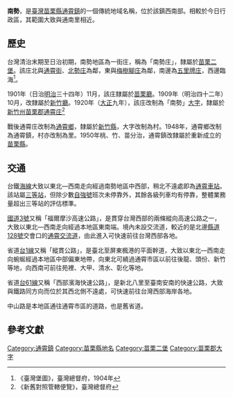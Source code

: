 {{noteTA　
|1 = zh-cn:庄; zh-hk:庄; zh-tw:庄;
}}
'''南勢'''，是[[臺灣|臺灣]][[苗栗縣|苗栗縣]][[通霄鎮|通霄鎮]]的一個傳統地域名稱，位於該鎮西南部。相較於今日行政區，其範圍大致與通南里相近。

==歷史==
台灣清治末期至日治初期，南勢地區為一街庄，稱為「南勢庄」，隸屬於[[苗栗二堡|苗栗二堡]]。該庄北與[[通霄_(大字)|通霄街]]、[[北勢_(苗栗縣)|北勢庄]]為鄰，東與[[梅樹腳庄|梅樹腳庄]]為鄰，南邊為[[五里牌_(苗栗縣)|五里牌庄]]，西邊臨海<ref>《臺灣堡圖》，臺灣總督府，1904年</ref>。

1901年（日治[[明治|明治]]三十四年）11月，該庄隸屬於[[苗栗廳|苗栗廳]]。1909年（明治四十二年）10月，改隸屬於[[新竹廳|新竹廳]]。1920年（[[大正|大正]]九年），該庄改制為「南勢」[[大字|大字]]，隸屬於[[新竹州|新竹州]][[苗栗郡|苗栗郡]][[通霄庄|通霄庄]]<ref>《新舊對照管轄便覽》，臺灣總督府</ref>

戰後通霄庄改制為[[通霄鄉|通霄鄉]]，隸屬於[[新竹縣|新竹縣]]，大字改制為村。1948年，通霄鄉改制為通霄鎮，村亦改制為里。1950年桃、竹、苗分治，通霄鎮改隸屬於重新成立的[[苗栗縣|苗栗縣]]。

==交通==
台鐵[[海岸線_(臺鐵)|海線]]大致以東北—西南走向經過南勢地區中西部，稍北不遠處即為[[通霄車站|通霄車站]]。該站屬[[三等站_(台鐵)|三等站]]，但除少數[[自強號|自強號]]班次未停靠外，其餘各級列車均有停靠，整體業務量超出三等站的評估標準。

[[福爾摩沙高速公路|國道3號]]又稱「福爾摩沙高速公路」，是貫穿台灣西部的兩條縱向高速公路之一，大致以東北—西南走向經過本地區東南端。境內未設交流道，較近的是北邊[[縣道128號|縣道128號]]交會口的[[通霄交流道|通霄交流道]]，由此進入可快速前往台灣西部各地。

省道[[台1線|台1線]]又稱「縱貫公路」，是臺北至屏東楓港的平面幹道，大致以東北—西南走向蜿蜒經過本地區中部偏東地帶，向東北可繞過通霄市區以前往後龍、頭份、新竹等地，向西南可前往苑裡、大甲、清水、彰化等地。

省道[[台61線|台61線]]又稱「西部濱海快速公路」，是新北八里至臺南安南的快速公路，大致與鐵路同方向而位於其西北側不遠處，可快速前往台灣西部海岸各地。

中山路是本地區通往通霄市區的道路，也是舊省道。

==參考文獻==
{{reflist}}

{{苗栗郡}}

[[Category:通霄鎮|Category:通霄鎮]]
[[Category:苗栗縣地名|Category:苗栗縣地名]]
[[Category:苗栗二堡|Category:苗栗二堡]]
[[Category:苗栗郡大字|Category:苗栗郡大字]]